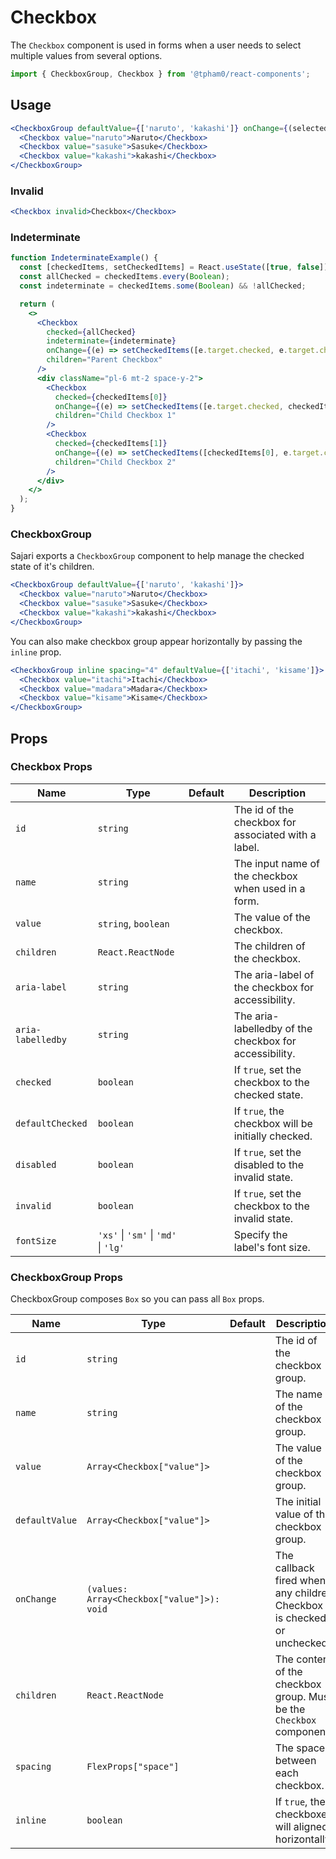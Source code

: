 
<SEO
  title="Checkbox"
  scope="Components"
  description="The Checkbox component is used in forms when a user needs to select multiple values
from several options."
/>

# Checkbox

The `Checkbox` component is used in forms when a user needs to select multiple values from several options.

```js
import { CheckboxGroup, Checkbox } from '@tpham0/react-components';
```

## Usage

```jsx
<CheckboxGroup defaultValue={['naruto', 'kakashi']} onChange={(selected) => console.log(selected)}>
  <Checkbox value="naruto">Naruto</Checkbox>
  <Checkbox value="sasuke">Sasuke</Checkbox>
  <Checkbox value="kakashi">kakashi</Checkbox>
</CheckboxGroup>
```

### Invalid

```jsx
<Checkbox invalid>Checkbox</Checkbox>
```

### Indeterminate

```jsx
function IndeterminateExample() {
  const [checkedItems, setCheckedItems] = React.useState([true, false]);
  const allChecked = checkedItems.every(Boolean);
  const indeterminate = checkedItems.some(Boolean) && !allChecked;

  return (
    <>
      <Checkbox
        checked={allChecked}
        indeterminate={indeterminate}
        onChange={(e) => setCheckedItems([e.target.checked, e.target.checked])}
        children="Parent Checkbox"
      />
      <div className="pl-6 mt-2 space-y-2">
        <Checkbox
          checked={checkedItems[0]}
          onChange={(e) => setCheckedItems([e.target.checked, checkedItems[1]])}
          children="Child Checkbox 1"
        />
        <Checkbox
          checked={checkedItems[1]}
          onChange={(e) => setCheckedItems([checkedItems[0], e.target.checked])}
          children="Child Checkbox 2"
        />
      </div>
    </>
  );
}
```

### CheckboxGroup

Sajari exports a `CheckboxGroup` component to help manage the checked state of
it's children.

```jsx
<CheckboxGroup defaultValue={['naruto', 'kakashi']}>
  <Checkbox value="naruto">Naruto</Checkbox>
  <Checkbox value="sasuke">Sasuke</Checkbox>
  <Checkbox value="kakashi">kakashi</Checkbox>
</CheckboxGroup>
```

You can also make checkbox group appear horizontally by passing the `inline`
prop.

```jsx
<CheckboxGroup inline spacing="4" defaultValue={['itachi', 'kisame']}>
  <Checkbox value="itachi">Itachi</Checkbox>
  <Checkbox value="madara">Madara</Checkbox>
  <Checkbox value="kisame">Kisame</Checkbox>
</CheckboxGroup>
```

## Props

### Checkbox Props

| Name              | Type                                 | Default | Description                                            |
| ----------------- | ------------------------------------ | ------- | ------------------------------------------------------ |
| `id`              | `string`                             |         | The id of the checkbox for associated with a label.    |
| `name`            | `string`                             |         | The input name of the checkbox when used in a form.    |
| `value`           | `string`, `boolean`                  |         | The value of the checkbox.                             |
| `children`        | `React.ReactNode`                    |         | The children of the checkbox.                          |
| `aria-label`      | `string`                             |         | The aria-label of the checkbox for accessibility.      |
| `aria-labelledby` | `string`                             |         | The aria-labelledby of the checkbox for accessibility. |
| `checked`         | `boolean`                            |         | If `true`, set the checkbox to the checked state.      |
| `defaultChecked`  | `boolean`                            |         | If `true`, the checkbox will be initially checked.     |
| `disabled`        | `boolean`                            |         | If `true`, set the disabled to the invalid state.      |
| `invalid`         | `boolean`                            |         | If `true`, set the checkbox to the invalid state.      |
| `fontSize`        | `'xs'` \| `'sm'` \| `'md'` \| `'lg'` |         | Specify the label's font size.                         |

### CheckboxGroup Props

CheckboxGroup composes `Box` so you can pass all `Box` props.

| Name           | Type                                       | Default | Description                                                            |
| -------------- | ------------------------------------------ | ------- | ---------------------------------------------------------------------- |
| `id`           | `string`                                   |         | The id of the checkbox group.                                          |
| `name`         | `string`                                   |         | The name of the checkbox group.                                        |
| `value`        | `Array<Checkbox["value"]>`                 |         | The value of the checkbox group.                                       |
| `defaultValue` | `Array<Checkbox["value"]>`                 |         | The initial value of the checkbox group.                               |
| `onChange`     | `(values: Array<Checkbox["value"]>): void` |         | The callback fired when any children Checkbox is checked or unchecked. |
| `children`     | `React.ReactNode`                          |         | The content of the checkbox group. Must be the `Checkbox` component.   |
| `spacing`      | `FlexProps["space"]`                       |         | The space between each checkbox.                                       |
| `inline`       | `boolean`                                  |         | If `true`, the checkboxes will aligned horizontally.                   |
